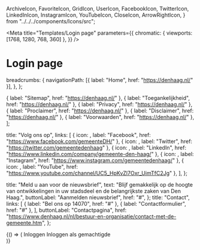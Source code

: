   ArchiveIcon,
  FavoriteIcon,
  GridIcon,
  UserIcon,
  FacebookIcon,
  TwitterIcon,
  LinkedInIcon,
  InstagramIcon,
  YouTubeIcon,
  CloseIcon,
  ArrowRightIcon,
} from "../../../components/Icons/src";



<Meta
  title="Templates/Login page"
  parameters={{
    chromatic: { viewports: [1768, 1280, 768, 360] },
  }}
/>

# Login page

  breadcrumbs: {
    navigationPath: [{ label: "Home", href: "https://denhaag.nl/" }],
  },
};

  { label: "Sitemap", href: "https://denhaag.nl/" },
  { label: "Toegankelijkheid", href: "https://denhaag.nl/" },
  { label: "Privacy", href: "https://denhaag.nl/" },
  { label: "Proclaimer", href: "https://denhaag.nl/" },
  { label: "Disclaimer", href: "https://denhaag.nl/" },
  { label: "Voorwaarden", href: "https://denhaag.nl/" },
];

  title: "Volg ons op",
  links: [
    { icon: <FacebookIcon />, label: "Facebook", href: "https://www.facebook.com/gemeenteDH/" },
    { icon: <TwitterIcon />, label: "Twitter", href: "https://twitter.com/gemeentedenhaag" },
    { icon: <LinkedInIcon />, label: "LinkedIn", href: "https://www.linkedin.com/company/gemeente-den-haag/" },
    { icon: <InstagramIcon />, label: "Instagram", href: "https://www.instagram.com/gemeentedenhaag/" },
    { icon: <YouTubeIcon />, label: "YouTube", href: "https://www.youtube.com/channel/UC5_HpKvZl7Oxr_UimTfC2Jg" },
  ],
};

  title: "Meld u aan voor de nieuwsbrief",
  text: "Blijf gemakkelijk op de hoogte van ontwikkelingen in uw stadsdeel en de belangrijkste zaken van Den Haag.",
  buttonLabel: "Aanmelden nieuwsbrief",
  href: "#",
};
  title: "Contact",
  links: [
    { label: "Bel ons op 14070", href: "#" },
    { label: "Contactformulier", href: "#" },
  ],
  buttonLabel: "Contactpagina",
  href: "https://www.denhaag.nl/nl/bestuur-en-organisatie/contact-met-de-gemeente.htm",
};


<Canvas>
  <Story name="Login page">
    {() => (
      <Page>
        <PageHeader>
          <HeaderLogic {...exampleArgs} />
        </PageHeader>
        <ResponsiveContent className="denhaag-page-content">
          <Heading2>Inloggen</Heading2>
          <AuthenticationCardGroup cards={["DigiD", "eHerkenning", "eIDAS"]} responsive />
          <Heading2>Inloggen als gemachtigde</Heading2>
          <Alert
            title="Om in te loggen als gemachtigde heeft u een geldige machtiging nodig."
            variant="info"
            className="denhaag-authentication__alert"
          />
          <AuthenticationCardGroup cards={["DigiD", "eHerkenning"]} responsive />
        </ResponsiveContent>
        <PageFooter>
          <Footer
            newsletterData={newsletterData}
            contactData={contactData}
            legalData={footerLegalData}
            copyrightLabel={copyright}
            socialData={footerSocialData}
          />
        </PageFooter>
      </Page>
    )}
  </Story>
</Canvas>
